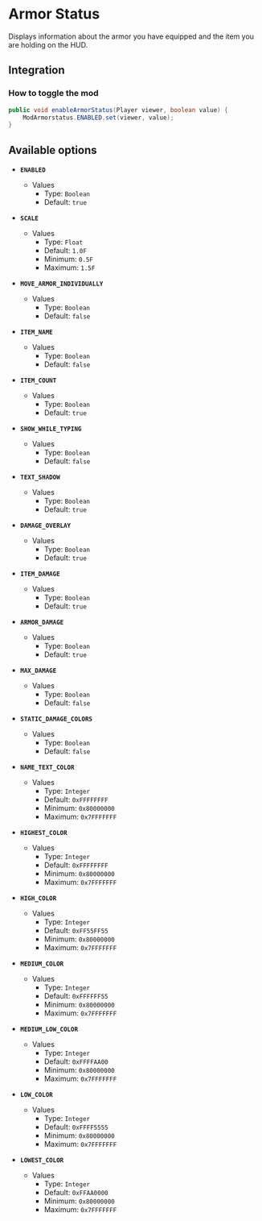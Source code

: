# Armor Status

Displays information about the armor you have equipped and the item you are holding on the HUD.

## Integration

### How to toggle the mod

```java
public void enableArmorStatus(Player viewer, boolean value) {
    ModArmorstatus.ENABLED.set(viewer, value);
}
```

## Available options

- __`ENABLED`__
    - Values
        - Type: `Boolean`
        - Default: `true`

- __`SCALE`__
    - Values
        - Type: `Float`
        - Default: `1.0F`
        - Minimum: `0.5F`
        - Maximum: `1.5F`

- __`MOVE_ARMOR_INDIVIDUALLY`__
    - Values
        - Type: `Boolean`
        - Default: `false`

- __`ITEM_NAME`__
    - Values
        - Type: `Boolean`
        - Default: `false`

- __`ITEM_COUNT`__
    - Values
        - Type: `Boolean`
        - Default: `true`

- __`SHOW_WHILE_TYPING`__
    - Values
        - Type: `Boolean`
        - Default: `false`

- __`TEXT_SHADOW`__
    - Values
        - Type: `Boolean`
        - Default: `true`

- __`DAMAGE_OVERLAY`__
    - Values
        - Type: `Boolean`
        - Default: `true`

- __`ITEM_DAMAGE`__
    - Values
        - Type: `Boolean`
        - Default: `true`

- __`ARMOR_DAMAGE`__
    - Values
        - Type: `Boolean`
        - Default: `true`

- __`MAX_DAMAGE`__
    - Values
        - Type: `Boolean`
        - Default: `false`

- __`STATIC_DAMAGE_COLORS`__
    - Values
        - Type: `Boolean`
        - Default: `false`

- __`NAME_TEXT_COLOR`__
    - Values
        - Type: `Integer`
        - Default: `0xFFFFFFFF`
        - Minimum: `0x80000000`
        - Maximum: `0x7FFFFFFF`

- __`HIGHEST_COLOR`__
    - Values
        - Type: `Integer`
        - Default: `0xFFFFFFFF`
        - Minimum: `0x80000000`
        - Maximum: `0x7FFFFFFF`

- __`HIGH_COLOR`__
    - Values
        - Type: `Integer`
        - Default: `0xFF55FF55`
        - Minimum: `0x80000000`
        - Maximum: `0x7FFFFFFF`

- __`MEDIUM_COLOR`__
    - Values
        - Type: `Integer`
        - Default: `0xFFFFFF55`
        - Minimum: `0x80000000`
        - Maximum: `0x7FFFFFFF`

- __`MEDIUM_LOW_COLOR`__
    - Values
        - Type: `Integer`
        - Default: `0xFFFFAA00`
        - Minimum: `0x80000000`
        - Maximum: `0x7FFFFFFF`

- __`LOW_COLOR`__
    - Values
        - Type: `Integer`
        - Default: `0xFFFF5555`
        - Minimum: `0x80000000`
        - Maximum: `0x7FFFFFFF`

- __`LOWEST_COLOR`__
    - Values
        - Type: `Integer`
        - Default: `0xFFAA0000`
        - Minimum: `0x80000000`
        - Maximum: `0x7FFFFFFF`

